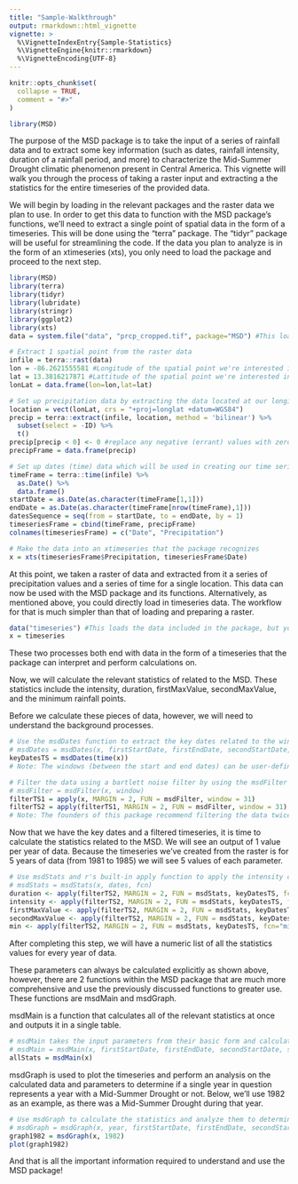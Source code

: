 ```yaml
---
title: "Sample-Walkthrough"
output: rmarkdown::html_vignette
vignette: >
  %\VignetteIndexEntry{Sample-Statistics}
  %\VignetteEngine{knitr::rmarkdown}
  %\VignetteEncoding{UTF-8}
---
```


```r
knitr::opts_chunk$set(
  collapse = TRUE,
  comment = "#>"
)


```

```r
library(MSD)
```

The purpose of the MSD package is to take the input of a series of rainfall data and to extract some key information (such as dates, rainfall intensity, duration of a rainfall period, and more) to characterize the Mid-Summer Drought climatic phenomenon present in Central America. This vignette will walk you through the process of taking a raster input and extracting a the statistics for the entire timeseries of the provided data.

We will begin by loading in the relevant packages and the raster data we plan to use. In order to get this data to function with the MSD package's functions, we'll need to extract a single point of spatial data in the form of a timeseries. This will be done using the "terra" package. The "tidyr" package will be useful for streamlining the code. If the data you plan to analyze is in the form of an xtimeseries (xts), you only need to load the package and proceed to the next step.

```r
library(MSD)
library(terra)
library(tidyr)
library(lubridate)
library(stringr)
library(ggplot2)
library(xts)
data = system.file("data", "prcp_cropped.tif", package="MSD") #This loads the data included in the package, but you would attach your own

# Extract 1 spatial point from the raster data
infile = terra::rast(data)
lon = -86.2621555581 #Longitude of the spatial point we're interested in analyzing
lat = 13.3816217871 #Lattitude of the spatial point we're interested in analyzing
lonLat = data.frame(lon=lon,lat=lat)

# Set up precipitation data by extracting the data located at our longitude and lattitude
location = vect(lonLat, crs = "+proj=longlat +datum=WGS84")
precip = terra::extract(infile, location, method = 'bilinear') %>%
  subset(select = -ID) %>%
  t()
precip[precip < 0] <- 0 #replace any negative (errant) values with zeroes
precipFrame = data.frame(precip)

# Set up dates (time) data which will be used in creating our time series
timeFrame = terra::time(infile) %>%
  as.Date() %>%
  data.frame()
startDate = as.Date(as.character(timeFrame[1,1]))
endDate = as.Date(as.character(timeFrame[nrow(timeFrame),1]))
datesSequence = seq(from = startDate, to = endDate, by = 1)
timeseriesFrame = cbind(timeFrame, precipFrame)
colnames(timeseriesFrame) = c("Date", "Precipitation")

# Make the data into an xtimeseries that the package recognizes
x = xts(timeseriesFrame$Precipitation, timeseriesFrame$Date)
```

At this point, we taken a raster of data and extracted from it a series of precipitation values and a series of time for a single location. This data can now be used with the MSD package and its functions. Alternatively, as mentioned above, you could directly load in timeseries data. The workflow for that is much simpler than that of loading and preparing a raster.

```r
data("timeseries") #This loads the data included in the package, but you would attach your own
x = timeseries
```

These two processes both end with data in the form of a timeseries that the package can interpret and perform calculations on.

Now, we will calculate the relevant statistics of related to the MSD. These statistics include the intensity, duration, firstMaxValue, secondMaxValue, and the minimum rainfall points.

Before we calculate these pieces of data, however, we will need to understand the background processes.

```r
# Use the msdDates function to extract the key dates related to the window of the MSD
# msdDates = msdDates(x, firstStartDate, firstEndDate, secondStartDate, secondEndDate)
keyDatesTS = msdDates(time(x))
# Note: The windows (between the start and end dates) can be user-defined, but leaving the field blank uses the parameters determined by the founders of this package

# Filter the data using a bartlett noise filter by using the msdFilter function
# msdFilter = msdFilter(x, window)
filterTS1 = apply(x, MARGIN = 2, FUN = msdFilter, window = 31)
filterTS2 = apply(filterTS1, MARGIN = 2, FUN = msdFilter, window = 31)
# Note: The founders of this package recommend filtering the data twice, but this is left up to the user to decide
```

Now that we have the key dates and a filtered timeseries, it is time to calculate the statistics related to the MSD. We will see an output of 1 value per year of data. Because the timeseries we've created from the raster is for 5 years of data (from 1981 to 1985) we will see 5 values of each parameter.

```r
# Use msdStats and r's built-in apply function to apply the intensity calculation across the filtered timeseries data
# msdStats = msdStats(x, dates, fcn)
duration <- apply(filterTS2, MARGIN = 2, FUN = msdStats, keyDatesTS, fcn="duration")
intensity <- apply(filterTS2, MARGIN = 2, FUN = msdStats, keyDatesTS, fcn="intensity")
firstMaxValue <- apply(filterTS2, MARGIN = 2, FUN = msdStats, keyDatesTS, fcn="firstMaxValue")
secondMaxValue <- apply(filterTS2, MARGIN = 2, FUN = msdStats, keyDatesTS, fcn="secondMaxValue")
min <- apply(filterTS2, MARGIN = 2, FUN = msdStats, keyDatesTS, fcn="min")
```

After completing this step, we will have a numeric list of all the statistics values for every year of data.

These parameters can always be calculated explicitly as shown above, however, there are 2 functions within the MSD package that are much more comprehensive and use the previously discussed functions to greater use. These functions are msdMain and msdGraph.

msdMain is a function that calculates all of the relevant statistics at once and outputs it in a single table.

```r
# msdMain takes the input parameters from their basic form and calculates the relevant statistics
# msdMain = msdMain(x, firstStartDate, firstEndDate, secondStartDate, secondEndDate, window, quantity)
allStats = msdMain(x)
```

msdGraph is used to plot the timeseries and perform an analysis on the calculated data and parameters to determine if a single year in question represents a year with a Mid-Summer Drought or not. Below, we'll use 1982 as an example, as there was a Mid-Summer Drought during that year.

```r
# Use msdGraph to calculate the statistics and analyze them to determine if an MSD was present or not during the course of one year
# msdGraph = msdGraph(x, year, firstStartDate, firstEndDate, secondStartDate, secondEndDate, window, quantity)
graph1982 = msdGraph(x, 1982)
plot(graph1982)

```

And that is all the important information required to understand and use the MSD package!
